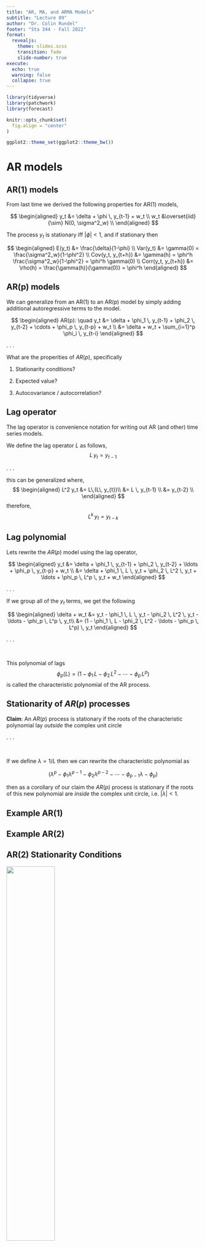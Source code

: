 ```yaml
---
title: "AR, MA, and ARMA Models"
subtitle: "Lecture 09"
author: "Dr. Colin Rundel"
footer: "Sta 344 - Fall 2022"
format:
  revealjs:
    theme: slides.scss
    transition: fade
    slide-number: true
execute:
  echo: true
  warning: false
  collapse: true
---
```

  
```r
library(tidyverse)
library(patchwork)
library(forecast)

knitr::opts_chunk$set(
  fig.align = "center"
)

ggplot2::theme_set(ggplot2::theme_bw())
```

# AR models

## AR(1) models

From last time we derived the following properties for AR(1) models,

$$
\begin{aligned}
y_t &= \delta + \phi \, y_{t-1} + w_t  \\
w_t &\overset{iid}{\sim} N(0, \sigma^2_w) \\
\end{aligned}
$$

The process $y_t$ is stationary iff $|\phi| < 1$, and if stationary then

$$
\begin{aligned}
E(y_t) &= \frac{\delta}{1-\phi} \\
Var(y_t) &= \gamma(0) =  \frac{\sigma^2_w}{1-\phi^2} \\
Cov(y_t, y_{t+h}) &= \gamma(h)
                  = \phi^h \frac{\sigma^2_w}{1-\phi^2}
                  = \phi^h \gamma(0) \\
Corr(y_t, y_{t+h}) &= \rho(h) = \frac{\gamma(h)}{\gamma(0)}
                   = \phi^h
\end{aligned}
$$


## AR(p) models

We can generalize from an AR(1) to an AR(p) model by simply adding additional autoregressive terms to the model.

$$
\begin{aligned}
AR(p): \quad y_t 
  &= \delta + \phi_1 \, y_{t-1} + \phi_2 \, y_{t-2} + \cdots + \phi_p \, y_{t-p} + w_t  \\
  &= \delta + w_t + \sum_{i=1}^p \phi_i \, y_{t-i}
\end{aligned}
$$

. . .

What are the properities of $AR(p)$, specifically

1. Stationarity conditions?

2. Expected value?

3. Autocovariance / autocorrelation?


## Lag operator

The lag operator is convenience notation for writing out AR (and other) time series models.

We define the lag operator $L$ as follows,
$$L \, y_t = y_{t-1}$$

. . .

this can be generalized where,
$$
\begin{aligned}
L^2 y_t &= L\,(L\, y_{t})\\
        &= L \, y_{t-1} \\
        &= y_{t-2} \\
\end{aligned}
$$
therefore,
$$L^k \, y_t = y_{t-k}$$

## Lag polynomial

Lets rewrite the $AR(p)$ model using the lag operator,

$$
\begin{aligned}
y_t &= \delta + \phi_1 \, y_{t-1} + \phi_2 \, y_{t-2} + \ldots + \phi_p \, y_{t-p} + w_t  \\
    &= \delta + \phi_1 \, L \, y_t + \phi_2 \, L^2 \, y_t + \ldots + \phi_p \, L^p \, y_t + w_t
\end{aligned}
$$

. . .

If we group all of the $y_t$ terms, we get the following

$$
\begin{aligned}
\delta + w_t &= y_t - \phi_1 \, L \, y_t - \phi_2 \, L^2 \, y_t - \ldots - \phi_p \, L^p \, y_t\\
             &= (1 - \phi_1 \, L - \phi_2 \, L^2 - \ldots - \phi_p \, L^p) \, y_t
\end{aligned}
$$

. . .

$$~$$

This polynomial of lags 
$$\phi_p(L) = (1 - \phi_1 \, L - \phi_2 \, L^2 - \cdots - \phi_p \, L^p)$$ 
is called the characteristic polynomial of the AR process.


## Stationarity of $AR(p)$ processes

**Claim**: An $AR(p)$ process is stationary if the roots of the characteristic polynomial lay *outside* the complex unit circle

. . .

<br/>

If we define $\lambda = 1/L$ then we can rewrite the characteristic polynomial as

$$ (\lambda^p - \phi_1 \lambda^{p-1} - \phi_2 \lambda^{p-2} - \cdots - \phi_{p-1} \lambda - \phi_p) $$

then as a corollary of our claim the $AR(p)$ process is stationary if the roots of this new polynomial are *inside* the complex unit circle, i.e. $|\lambda| < 1$.

## Example AR(1)



## Example AR(2)




## AR(2) Stationarity Conditions

![](imgs/Lec09/ar2_conditions.png){fig-align="center" width="50%"}

::: {.aside}
From Shumway & Stofer 4th ed.
:::


## Proof Sketch

We can rewrite the $AR(p)$ model into an $AR(1)$ form using matrix notation
$$
y_t = \delta + \phi_1 \, y_{t-1} + \phi_2 \, y_{t-2} + \cdots + \phi_p \, y_{t-p} + w_t  \\
\boldsymbol\xi_t = \boldsymbol{\delta} + \boldsymbol{F} \, \boldsymbol\xi_{t-1} + \boldsymbol w_t
$$
where

:::: {.columns .small}
::: {.column width='50%'}
$$
\begin{aligned}
\underset{p \times 1}{\boldsymbol\xi_t} &= [y_t, y_{t-1}, y_{t-2}, \ldots, y_{t-p+1}]' \\
\underset{p \times 1}{\boldsymbol\delta} &= [\delta, 0, 0,\ldots, 0]'\\
\underset{p \times 1}{\boldsymbol{w}_{t}} &= [w_t, 0, 0,\ldots, 0]' \\
\end{aligned}
$$
:::

::: {.column width='50%'}
$$
\begin{aligned}
\underset{p \times p}{\boldsymbol{F}} &= 
\begin{bmatrix}
\phi_1 & \phi_2 & \phi_3 & \cdots & \phi_{p-1} & \phi_p \\
1 & 0 & 0 & \cdots & 0 & 0 \\
0 & 1 & 0 & \cdots & 0 & 0 \\
\vdots & \vdots & \vdots & \cdots & \vdots & \vdots \\
0 & 0 & 0 & \cdots & 1 & 0 \\
\end{bmatrix} 
\end{aligned}
$$
:::
::::




## Putting it together

::: {.medium}
\begin{aligned}
\begin{bmatrix}
y_t \\
y_{t-1} \\
y_{t-2} \\
\vdots \\
y_{t-p+1}
\end{bmatrix} 
&=
\begin{bmatrix}
\delta \\
0 \\
0 \\
\vdots \\
0
\end{bmatrix}
+
\begin{bmatrix}
\phi_1 & \phi_2 & \phi_3 & \cdots & \phi_{p-1} & \phi_p \\
1 & 0 & 0 & \cdots & 0 & 0 \\
0 & 1 & 0 & \cdots & 0 & 0 \\
\vdots & \vdots & \vdots & \cdots & \vdots & \vdots \\
0 & 0 & 0 & \cdots & 1 & 0 \\
\end{bmatrix} 
\begin{bmatrix}
y_{t-1} \\
y_{t-2} \\
y_{t-3} \\
\vdots \\
y_{t-p}
\end{bmatrix} 
+
\begin{bmatrix}
w_t \\
0 \\
0 \\
\vdots \\
0
\end{bmatrix} \\
\\
&=
\begin{bmatrix}
\delta + w_t + \sum_{i=1}^p \phi_i \, y_{t-i} \\
y_{t-1} \\
y_{t-2} \\
\vdots \\
y_{t-p+1}
\end{bmatrix}
\end{aligned}
:::

## Proof sketch (cont.)

So just like the original $AR(1)$ we can expand out the autoregressive equation

$$
\begin{aligned}
\boldsymbol\xi_t 
  &= \boldsymbol{\delta} + \boldsymbol w_t + \boldsymbol{F} \, \boldsymbol\xi_{t-1}  \\
  &= \boldsymbol{\delta} + \boldsymbol w_t + \boldsymbol{F} \, (\boldsymbol\delta+\boldsymbol w_{t-1}) + \boldsymbol{F}^2 \, (\boldsymbol \delta+\boldsymbol w_{t-2}) + \cdots \\
  &\qquad\qquad~\,\,\,                        + \boldsymbol{F}^{t-1} \, (\boldsymbol \delta+\boldsymbol w_{1}) + \boldsymbol{F}^t \, (\boldsymbol \delta+\boldsymbol w_0) \\
  &= \left(\sum_{i=0}^t F^i\right)\boldsymbol{\delta} + \sum_{i=0}^t F^i \, w_{t-i}
\end{aligned}
$$

and therefore we need $\underset{t\to\infty}{\lim} F^t \to 0$ so that $\underset{t\to\infty}{\lim} \sum_{i=0}^t F^i < \infty$.


## Proof sketch (cont.)

We can find the eigen decomposition such that $\boldsymbol F = \boldsymbol Q \boldsymbol \Lambda \boldsymbol Q^{-1}$ where the columns of $\boldsymbol Q$ are the eigenvectors of $\boldsymbol F$ and $\boldsymbol \Lambda$ is a diagonal matrix of the corresponding eigenvalues.

A useful property of the eigen decomposition is that

$$ \boldsymbol{F}^i = \boldsymbol Q \boldsymbol \Lambda^i \boldsymbol Q^{-1} $$

. . .

Using this property we can rewrite our equation from the previous slide as

$$
\begin{aligned}
\boldsymbol\xi_t 
  &= (\sum_{i=0}^t F^i)\boldsymbol{\delta} + \sum_{i=0}^t F^i \, w_{t-i} \\
  &= \left(\sum_{i=0}^t \boldsymbol Q \boldsymbol \Lambda^i \boldsymbol Q^{-1}\right)\boldsymbol{\delta} + \sum_{i=0}^t \boldsymbol Q \boldsymbol \Lambda^i \boldsymbol Q^{-1} \, w_{t-i}
\end{aligned}
$$


## Proof sketch (cont.)

$$
\boldsymbol \Lambda^i = \begin{bmatrix}
\lambda_1^i & 0 & \cdots & 0 \\
0 & \lambda_2^i & \cdots & 0 \\
\vdots & \vdots & \ddots & \vdots \\
0 & 0 & \cdots & \lambda_p^i \\
\end{bmatrix}
$$

Therefore, $\underset{t\to\infty}{\lim} F^t \to 0$ when  $\underset{t\to\infty}{\lim} \Lambda^t \to 0$ 
which requires that 
$$|\lambda_i| < 1 \;\; \text{ for all} \; i$$


## Proof sketch (cont.)

Eigenvalues are defined such that for $\boldsymbol \lambda$, 

$$ \det (\boldsymbol{F}-\boldsymbol\lambda\,\boldsymbol{I}) = 0$$

based on our definition of $\boldsymbol F$ our eigenvalues will therefore be the roots of

$$\lambda^p -\phi_1\,\lambda^{p-1}-\phi_2\,\lambda^{p-2} - \cdots - \phi_{p_1} \, \lambda^1 - \phi_p = 0$$

. . .

which if we multiply by $1/\lambda^p$ where $L = 1/\lambda$ gives

$$1 -\phi_1\,L-\phi_2\,L^2 - \cdots - \phi_{p_1} \, L^{p-1} - \phi_p \, L^p = 0$$


## Properties of $AR(2)$

For a *stationary* $AR(2)$ process,


## Properties of $AR(2)$ (cont.)



## Properties of $AR(p)$

For a *stationary* $AR(p)$ process,

$$ 
E(Y_t) = \frac{\delta}{1-\phi_1 -\phi_2-\ldots-\phi_p}
$$

. . .


$$
Var(y_t) = \gamma(0) = \phi_1\gamma(1) + \phi_2\gamma(2) + \ldots + \phi_p\gamma(p) + \sigma_w^2 \\
$$


. . .

$$
Cov(y_t, y_{t+h}) = 
\gamma(h) = \phi_1\gamma(h-1) + \phi_2\gamma(h-2) + \ldots + \phi_p\gamma(h-p)
$$

. . .

$$
Corr(y_t, y_{t+h}) = \rho(h) = \phi_1\,\rho(h-1) + \phi_2\,\rho(h-2) + \ldots + \phi_p\,\rho(h-p)
$$



# Moving Average (MA) Processes

## MA(1)

A moving average process is similar to an AR process, except that the autoregression is on the error term.
$$ MA(1): \qquad y_t = \delta + w_t + \theta \, w_{t-1} $$

Properties:

## MA(1) - properties (cont.)



## Time series

```r
ma = data_frame(
  t = 1:200,
  "θ=0.1" = arima.sim(n=200, list(ma=c(0.1))) %>% as.numeric(),
  "θ=0.8" = arima.sim(n=200, list(ma=c(0.8))) %>% as.numeric(),
  "θ=2.0" = arima.sim(n=200, list(ma=c(2.0))) %>% as.numeric(),
  "θ=-0.1" = arima.sim(n=200, list(ma=c(-0.1))) %>% as.numeric(),
  "θ=-0.8" = arima.sim(n=200, list(ma=c(-0.8))) %>% as.numeric(),
  "θ=-2.0" = arima.sim(n=200, list(ma=c(-2.0))) %>% as.numeric()
) 
  
ma %>%
  tidyr::gather(model, y, -t) %>%
  mutate(model = forcats::as_factor(model)) %>%
  ggplot(aes(x=t,y=y)) +
    geom_line() +
    facet_wrap(~model)
```

## ACF

```r
par(mfrow=c(2,3))
acf(ma$`θ=0.1`, lag.max = 10, main=expression(paste(theta,"=0.1")))
acf(ma$`θ=0.8`, lag.max = 10, main=expression(paste(theta,"=0.8")))
acf(ma$`θ=2.0`, lag.max = 10, main=expression(paste(theta,"=2.0")))
pacf(ma$`θ=0.1`, lag.max = 10, main=expression(paste(theta,"=0.1")))
pacf(ma$`θ=0.8`, lag.max = 10, main=expression(paste(theta,"=0.8")))
pacf(ma$`θ=2.0`, lag.max = 10, main=expression(paste(theta,"=2.0")))
```

## MA(q)

$$ MA(q): \qquad y_t = \delta + w_t + \theta_1 \, w_{t-1} + \theta_2 \, w_{t-2} + \cdots + \theta_q \, w_{t-q} $$

Properties:

$$E(y_t) = \delta$$

$$
\begin{aligned}
Var(y_t) = \gamma(0) &= (1 + \theta_1^2+\theta_2^2 + \cdots + \theta_q^2) \, \sigma_w^2 \\
\\
Cov(y_t, y_{t+h}) = \gamma(h) &= \begin{cases}
\sigma^2 \sum_{j=0}^{q-|h|} \theta_j \theta_{j+|h|} & \text{if $|h| \leq q$} \\
0 & \text{if $|h| > q$}
\end{cases}
\end{aligned}
$$


## Example series

```r
ma_q = data_frame(
  t = 1:100,
  "θ={-1.5}"           = arima.sim(n=100, list(ma=c(-1.5)))           %>% as.numeric(),
  "θ={-1.5, -1}"       = arima.sim(n=100, list(ma=c(-1.5, -1)))       %>% as.numeric(),
  "θ={-1.5, -1, 2}"    = arima.sim(n=100, list(ma=c(-1.5, -1, 2)))    %>% as.numeric(),
  "θ={-1.5, -1, 2, 3}" = arima.sim(n=100, list(ma=c(-1.5, -1, 2, 3))) %>% as.numeric()
) 
  
ma_q %>%
  tidyr::gather(model, y, -t) %>%
  mutate(model = forcats::as_factor(model)) %>%
  ggplot(aes(x=t,y=y)) +
    geom_line() +
    facet_wrap(~model)
```

## ACF

```r
par(mfrow=c(2,2))
acf(ma_q[[2]], lag.max = 10, main=expression(paste(theta,"={-1.5}"          )))
acf(ma_q[[3]], lag.max = 10, main=expression(paste(theta,"={-1.5, -1}"      )))
acf(ma_q[[4]], lag.max = 10, main=expression(paste(theta,"={-1.5, -1, 2}"   )))
acf(ma_q[[5]], lag.max = 10, main=expression(paste(theta,"={-1.5, -1, 2, 3}")))
```


## PACF

```r
par(mfrow=c(2,2))
pacf(ma_q[[2]], lag.max = 10, main=expression(paste(theta,"={-1.5}"          )))
pacf(ma_q[[3]], lag.max = 10, main=expression(paste(theta,"={-1.5, -1}"      )))
pacf(ma_q[[4]], lag.max = 10, main=expression(paste(theta,"={-1.5, -1, 2}"   )))
pacf(ma_q[[5]], lag.max = 10, main=expression(paste(theta,"={-1.5, -1, 2, 3}")))
```

# ARMA Model

## ARMA Model

An ARMA model is a composite of AR and MA processes,


$ARMA(p,q)$:
\footnoteoutput
$$
y_t = \delta + \phi_1 \, y_{t-1} + \cdots \phi_p \, y_{t-p} + w_{t} + \theta_1 w_{t-1} + \cdots + \theta_q w_{t_q}
$$
$$
\phi_p(L) y_t = \delta + \theta_q(L)w_t 
$$


Since all MA processes are stationary, we only need to examine the AR component to determine stationarity, i.e. check roots of $\phi_p(L)$ lie outside the complex unit circle.


## Time series

```r
arma = data_frame(
  t = 1:100,
  "φ={0.9},  θ={-}"    = arima.sim(n=100, list(ar=c( 0.9), ma=c()   ))  %>% as.numeric(),
  "φ={-0.9}, θ={-}"    = arima.sim(n=100, list(ar=c(-0.9), ma=c()   ))  %>% as.numeric(),
  "φ={-},    θ={0.9}"  = arima.sim(n=100, list(ar=c(),     ma=c(0.9)))  %>% as.numeric(),
  "φ={-},    θ={-0.9}" = arima.sim(n=100, list(ar=c(),     ma=c(-0.9))) %>% as.numeric(),
  "φ={0.9},  θ={0.9}"  = arima.sim(n=100, list(ar=c( 0.9), ma=c(0.9)))  %>% as.numeric(),
  "φ={-0.9}, θ={0.9}"  = arima.sim(n=100, list(ar=c(-0.9), ma=c(0.9)))  %>% as.numeric(),
  "φ={0.9},  θ={-0.9}" = arima.sim(n=100, list(ar=c( 0.9), ma=c(-0.9))) %>% as.numeric(),
  "φ={-0.9}, θ={-0.9}" = arima.sim(n=100, list(ar=c(-0.9), ma=c(0.9)))  %>% as.numeric()
) 
  
arma %>%
  tidyr::gather(model, y, -t) %>%
  mutate(model = forcats::as_factor(model)) %>%
  ggplot(aes(x=t,y=y)) +
    geom_line() +
    facet_wrap(~model, ncol=4)
```


## $\phi=0.9$, $\theta=0$

```r
forecast::tsdisplay(arma[[2]], main=expression(paste(phi,"={0.9}, ",theta,"={0}")))
```

## $\phi=0$, $\theta=0.9$

```r
forecast::tsdisplay(arma[[4]], main=expression(paste(phi,"={0}, ",theta,"={0.9}")))
```

## $\phi=0.9$, $\theta=0.9$

```r
forecast::tsdisplay(arma[[6]], main=expression(paste(phi,"={0.9}, ",theta,"={0.9}")))
```
